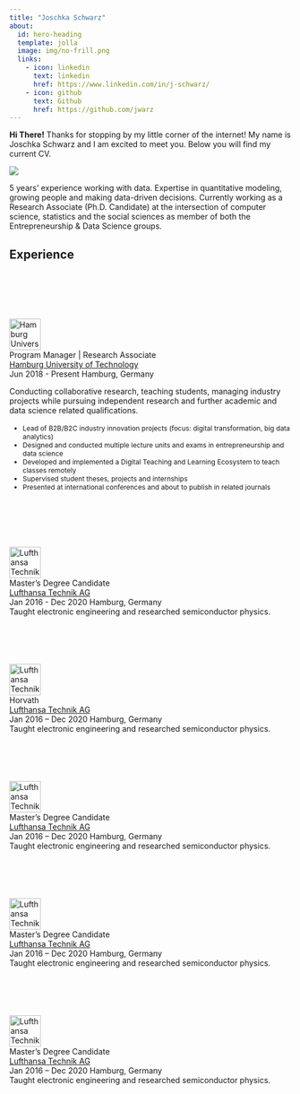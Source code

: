 ```yaml
---
title: "Joschka Schwarz"
about:
  id: hero-heading
  template: jolla
  image: img/no-frill.png
  links:
    - icon: linkedin
      text: linkedin
      href: https://www.linkedin.com/in/j-schwarz/
    - icon: github
      text: Github
      href: https://github.com/jwarz
---
```


```{=html}
<style>
body {
  color: var(--bs-body-color) !important;
  background-color: var(--bs-body-bg) !important;
}

ul {
margin-top: 1rem !important;
}

/* Consistent font size in card-text*/
li {
 font-size: 0.75rem;
}
</style>
```
**Hi There!** Thanks for stopping by my little corner of the internet! My name is Joschka Schwarz and I am excited to meet you. Below you will find my current CV.

![](img/under_cons.png){fig-alt="website under constuction" fig-align="center"}

::: {#hero-heading}
5 years' experience working with data. Expertise in quantitative modeling, growing people and making data-driven decisions. Currently working as a Research Associate (Ph.D. Candidate) at the intersection of computer science, statistics and the social sciences as member of both the Entrepreneurship & Data Science groups.
:::

```{=html}
<head>
  <link rel="stylesheet" href="https://cdn.jsdelivr.net/npm/bootstrap@4.5.3/dist/css/bootstrap.min.css" integrity="sha384-TX8t27EcRE3e/ihU7zmQxVncDAy5uIKz4rEkgIXeMed4M0jlfIDPvg6uqKI2xXr2" crossorigin="anonymous">
  <link rel="stylesheet" href="css/about.css">
</head>
<body>
  <section id="experience" class="home-section wg-experience">
    <div class="home-section-bg"></div>
    <div class="container">
      <div class="row">
        <div class="section-heading col-12 col-lg-4 mb-3 mb-lg-0 d-flex flex-column align-items-center align-items-lg-start">
          <h1 class="mb-0">Experience</h1>
        </div>
        <div class="col-12 col-lg-10">
          <div class="row experience">
            <div class="col-auto text-center flex-column d-none d-sm-flex">
              <div class="row h-50">
                <div class="col">&nbsp;</div>
                <div class="col">&nbsp;</div>
              </div>
              <div class="m-2">
                <span class="badge badge-pill border exp-fill">&nbsp;</span>
              </div>
              <div class="row h-50">
                <div class="col border-right">&nbsp;</div>
                <div class="col">&nbsp;</div>
              </div>
            </div>
            <div class="col py-2">
              <div class="card">
                <div class="card-body">
                  <div class="d-flex align-content-start">
                    <div class="mr-2 mb-2">
                      <a href="https://www.startupengineer.io" target="_blank" rel="noopener">
                        <img src="img/icons/brands/org-tuhh.svg" width="56px" height="56px" alt="Hamburg University of Technology">
                      </a>
                    </div>
                    <div>
                      <div class="section-subheading card-title exp-title text-muted my-0">Program Manager | Research Associate</div>
                      <div class="section-subheading card-title exp-company text-muted my-0">
                        <a href="https://www.startupengineer.io" target="_blank" rel="noopener">Hamburg University of Technology</a>
                      </div>
                      <div class="text-muted exp-meta">
                        <span>Jun 2018 - Present</span>
                        <span class="middot-divider"></span>
                        <span>Hamburg, Germany</span>
                      </div>
                    </div>
                  </div>
                  <div class="card-text">
                    <p>Conducting collaborative research, teaching students, managing industry projects while pursuing independent research and further academic and data science related qualifications.</p>
                    <ul>
                      <li>Lead of B2B/B2C industry innovation projects (focus: digital transformation, big data analytics)</li>
                      <li>Designed and conducted multiple lecture units and exams in entrepreneurship and data science</li>
                      <li>Developed and implemented a Digital Teaching and Learning Ecosystem to teach classes remotely</li>
                      <li>Supervised student theses, projects and internships</li>
                      <li>Presented at international conferences and about to publish in related journals
</li>
                    </ul>
                  </div>
                </div>
              </div>
            </div>
          </div>
          <div class="row experience">
            <div class="col-auto text-center flex-column d-none d-sm-flex">
              <div class="row h-50">
                <div class="col border-right">&nbsp;</div>
                <div class="col">&nbsp;</div>
              </div>
              <div class="m-2">
                <span class="badge badge-pill border">&nbsp;</span>
              </div>
              <div class="row h-50">
                <div class="col border-right">&nbsp;</div>
                <div class="col">&nbsp;</div>
              </div>
            </div>
            <div class="col py-2">
              <div class="card">
                <div class="card-body">
                  <div class="d-flex align-content-start">
                    <div class="mr-2 mb-2">
                      <a href="https://www.lufthansa-technik.com" target="_blank" rel="noopener">
                        <img src="img/icons/brands/org-lht.svg" width="56px" height="56px" alt="Lufthansa Technik AG">
                      </a>
                    </div>
                    <div>
                      <div class="section-subheading card-title exp-title text-muted my-0">Master’s Degree Candidate</div>
                      <div class="section-subheading card-title exp-company text-muted my-0">
                        <a href="https://www.lufthansa-technik.com" target="_blank" rel="noopener">Lufthansa Technik AG</a>
                      </div>
                      <div class="text-muted exp-meta">
                        <span>Jan 2016 - Dec 2020</span>
                        <span class="middot-divider"></span>
                        <span>Hamburg, Germany</span>
                      </div>
                    </div>
                  </div>
                  <div class="card-text">Taught electronic engineering and researched semiconductor physics.</div>
                </div>
              </div>
            </div>
          </div>
          <div class="row experience">
            <div class="col-auto text-center flex-column d-none d-sm-flex">
              <div class="row h-50">
                <div class="col border-right">&nbsp;</div>
                <div class="col">&nbsp;</div>
              </div>
              <div class="m-2">
                <span class="badge badge-pill border">&nbsp;</span>
              </div>
              <div class="row h-50">
                <div class="col border-right">&nbsp;</div>
                <div class="col">&nbsp;</div>
              </div>
            </div>
            <div class="col py-2">
              <div class="card">
                <div class="card-body">
                  <div class="d-flex align-content-start">
                    <div class="mr-2 mb-2">
                      <a href="https://www.lufthansa-technik.com" target="_blank" rel="noopener">
                        <img src="img/icons/brands/org-horvath.svg" width="56px" height="56px" alt="Lufthansa Technik AG">
                      </a>
                    </div>
                    <div>
                      <div class="section-subheading card-title exp-title text-muted my-0">Horvath</div>
                      <div class="section-subheading card-title exp-company text-muted my-0">
                        <a href="https://www.lufthansa-technik.com" target="_blank" rel="noopener">Lufthansa Technik AG</a>
                      </div>
                      <div class="text-muted exp-meta">Jan 2016 – Dec 2020 <span class="middot-divider"></span>
                        <span>Hamburg, Germany</span>
                      </div>
                    </div>
                  </div>
                  <div class="card-text">Taught electronic engineering and researched semiconductor physics.</div>
                </div>
              </div>
            </div>
          </div>
          <div class="row experience">
            <div class="col-auto text-center flex-column d-none d-sm-flex">
              <div class="row h-50">
                <div class="col border-right">&nbsp;</div>
                <div class="col">&nbsp;</div>
              </div>
              <div class="m-2">
                <span class="badge badge-pill border">&nbsp;</span>
              </div>
              <div class="row h-50">
                <div class="col border-right">&nbsp;</div>
                <div class="col">&nbsp;</div>
              </div>
            </div>
            <div class="col py-2">
              <div class="card">
                <div class="card-body">
                  <div class="d-flex align-content-start">
                    <div class="mr-2 mb-2">
                      <a href="https://www.lufthansa-technik.com" target="_blank" rel="noopener">
                        <img src="img/icons/brands/org-ilt.svg" width="56px" height="56px" alt="Lufthansa Technik AG">
                      </a>
                    </div>
                    <div>
                      <div class="section-subheading card-title exp-title text-muted my-0">Master’s Degree Candidate</div>
                      <div class="section-subheading card-title exp-company text-muted my-0">
                        <a href="https://www.lufthansa-technik.com" target="_blank" rel="noopener">Lufthansa Technik AG</a>
                      </div>
                      <div class="text-muted exp-meta">Jan 2016 – Dec 2020 <span class="middot-divider"></span>
                        <span>Hamburg, Germany</span>
                      </div>
                    </div>
                  </div>
                  <div class="card-text">Taught electronic engineering and researched semiconductor physics.</div>
                </div>
              </div>
            </div>
          </div>
          <div class="row experience">
            <div class="col-auto text-center flex-column d-none d-sm-flex">
              <div class="row h-50">
                <div class="col border-right">&nbsp;</div>
                <div class="col">&nbsp;</div>
              </div>
              <div class="m-2">
                <span class="badge badge-pill border">&nbsp;</span>
              </div>
              <div class="row h-50">
                <div class="col border-right">&nbsp;</div>
                <div class="col">&nbsp;</div>
              </div>
            </div>
            <div class="col py-2">
              <div class="card">
                <div class="card-body">
                  <div class="d-flex align-content-start">
                    <div class="mr-2 mb-2">
                      <a href="https://www.lufthansa-technik.com" target="_blank" rel="noopener">
                        <img src="img/icons/brands/org-ipt.svg" width="56px" height="56px" alt="Lufthansa Technik AG">
                      </a>
                    </div>
                    <div>
                      <div class="section-subheading card-title exp-title text-muted my-0">Master’s Degree Candidate</div>
                      <div class="section-subheading card-title exp-company text-muted my-0">
                        <a href="https://www.lufthansa-technik.com" target="_blank" rel="noopener">Lufthansa Technik AG</a>
                      </div>
                      <div class="text-muted exp-meta">Jan 2016 – Dec 2020 <span class="middot-divider"></span>
                        <span>Hamburg, Germany</span>
                      </div>
                    </div>
                  </div>
                  <div class="card-text">Taught electronic engineering and researched semiconductor physics.</div>
                </div>
              </div>
            </div>
          </div>
          <div class="row experience">
            <div class="col-auto text-center flex-column d-none d-sm-flex">
              <div class="row h-50">
                <div class="col border-right">&nbsp;</div>
                <div class="col">&nbsp;</div>
              </div>
              <div class="m-2">
                <span class="badge badge-pill border">&nbsp;</span>
              </div>
              <div class="row h-50">
                <div class="col">&nbsp;</div>
                <div class="col">&nbsp;</div>
              </div>
            </div>
            <div class="col py-2">
              <div class="card">
                <div class="card-body">
                  <div class="d-flex align-content-start">
                    <div class="mr-2 mb-2">
                      <a href="https://www.lufthansa-technik.com" target="_blank" rel="noopener">
                        <img src="img/icons/brands/org-audi.svg" width="56px" height="56px" alt="Lufthansa Technik AG">
                      </a>
                    </div>
                    <div>
                      <div class="section-subheading card-title exp-title text-muted my-0">Master’s Degree Candidate</div>
                      <div class="section-subheading card-title exp-company text-muted my-0">
                        <a href="https://www.lufthansa-technik.com" target="_blank" rel="noopener">Lufthansa Technik AG</a>
                      </div>
                      <div class="text-muted exp-meta">Jan 2016 – Dec 2020 <span class="middot-divider"></span>
                        <span>Hamburg, Germany</span>
                      </div>
                    </div>
                  </div>
                  <div class="card-text">Taught electronic engineering and researched semiconductor physics.</div>
                </div>
              </div>
            </div>
          </div>
        </div>
      </div>
    </div>
  </section>
</body>
```
